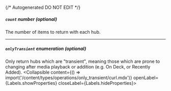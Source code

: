 {/* Autogenerated DO NOT EDIT  */}

##### `count` _number (optional)_
The number of items to return with each hub.

---
##### `onlyTransient` _enumeration (optional)_
Only return hubs which are "transient", meaning those which are prone to changing after media playback or addition (e.g. On Deck, or Recently Added).
<Collapsible content={() => import('/content/types/operations/only_transient/curl.mdx')} openLabel={Labels.showProperties} closeLabel={Labels.hideProperties}>
</Collapsible>


